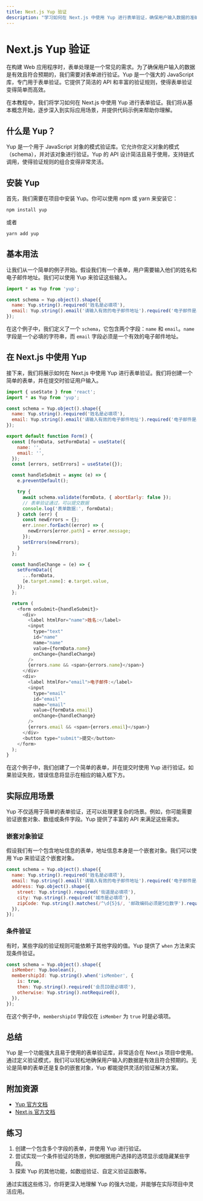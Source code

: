 ```yaml
---
title: Next.js Yup 验证
description: "学习如何在 Next.js 中使用 Yup 进行表单验证，确保用户输入数据的准确性和完整性。"
---
```


# Next.js Yup 验证

在构建 Web 应用程序时，表单处理是一个常见的需求。为了确保用户输入的数据是有效且符合预期的，我们需要对表单进行验证。Yup 是一个强大的 JavaScript 库，专门用于表单验证。它提供了简洁的 API 和丰富的验证规则，使得表单验证变得简单而高效。

在本教程中，我们将学习如何在 Next.js 中使用 Yup 进行表单验证。我们将从基本概念开始，逐步深入到实际应用场景，并提供代码示例来帮助你理解。

## 什么是 Yup？

Yup 是一个用于 JavaScript 对象的模式验证库。它允许你定义对象的模式（schema），并对该对象进行验证。Yup 的 API 设计简洁且易于使用，支持链式调用，使得验证规则的组合变得非常灵活。

## 安装 Yup

首先，我们需要在项目中安装 Yup。你可以使用 npm 或 yarn 来安装它：

```bash
npm install yup
```

或者

```bash
yarn add yup
```

## 基本用法

让我们从一个简单的例子开始。假设我们有一个表单，用户需要输入他们的姓名和电子邮件地址。我们可以使用 Yup 来验证这些输入。

```javascript
import * as Yup from 'yup';

const schema = Yup.object().shape({
  name: Yup.string().required('姓名是必填项'),
  email: Yup.string().email('请输入有效的电子邮件地址').required('电子邮件是必填项'),
});
```

在这个例子中，我们定义了一个 `schema`，它包含两个字段：`name` 和 `email`。`name` 字段是一个必填的字符串，而 `email` 字段必须是一个有效的电子邮件地址。

## 在 Next.js 中使用 Yup

接下来，我们将展示如何在 Next.js 中使用 Yup 进行表单验证。我们将创建一个简单的表单，并在提交时验证用户输入。

```javascript
import { useState } from 'react';
import * as Yup from 'yup';

const schema = Yup.object().shape({
  name: Yup.string().required('姓名是必填项'),
  email: Yup.string().email('请输入有效的电子邮件地址').required('电子邮件是必填项'),
});

export default function Form() {
  const [formData, setFormData] = useState({
    name: '',
    email: '',
  });
  const [errors, setErrors] = useState({});

  const handleSubmit = async (e) => {
    e.preventDefault();

    try {
      await schema.validate(formData, { abortEarly: false });
      // 表单验证通过，可以提交数据
      console.log('表单数据:', formData);
    } catch (err) {
      const newErrors = {};
      err.inner.forEach((error) => {
        newErrors[error.path] = error.message;
      });
      setErrors(newErrors);
    }
  };

  const handleChange = (e) => {
    setFormData({
      ...formData,
      [e.target.name]: e.target.value,
    });
  };

  return (
    <form onSubmit={handleSubmit}>
      <div>
        <label htmlFor="name">姓名:</label>
        <input
          type="text"
          id="name"
          name="name"
          value={formData.name}
          onChange={handleChange}
        />
        {errors.name && <span>{errors.name}</span>}
      </div>
      <div>
        <label htmlFor="email">电子邮件:</label>
        <input
          type="email"
          id="email"
          name="email"
          value={formData.email}
          onChange={handleChange}
        />
        {errors.email && <span>{errors.email}</span>}
      </div>
      <button type="submit">提交</button>
    </form>
  );
}
```

在这个例子中，我们创建了一个简单的表单，并在提交时使用 Yup 进行验证。如果验证失败，错误信息将显示在相应的输入框下方。

## 实际应用场景

Yup 不仅适用于简单的表单验证，还可以处理更复杂的场景。例如，你可能需要验证嵌套对象、数组或条件字段。Yup 提供了丰富的 API 来满足这些需求。

### 嵌套对象验证

假设我们有一个包含地址信息的表单，地址信息本身是一个嵌套对象。我们可以使用 Yup 来验证这个嵌套对象。

```javascript
const schema = Yup.object().shape({
  name: Yup.string().required('姓名是必填项'),
  email: Yup.string().email('请输入有效的电子邮件地址').required('电子邮件是必填项'),
  address: Yup.object().shape({
    street: Yup.string().required('街道是必填项'),
    city: Yup.string().required('城市是必填项'),
    zipCode: Yup.string().matches(/^\d{5}$/, '邮政编码必须是5位数字').required('邮政编码是必填项'),
  }),
});
```

### 条件验证

有时，某些字段的验证规则可能依赖于其他字段的值。Yup 提供了 `when` 方法来实现条件验证。

```javascript
const schema = Yup.object().shape({
  isMember: Yup.boolean(),
  membershipId: Yup.string().when('isMember', {
    is: true,
    then: Yup.string().required('会员ID是必填项'),
    otherwise: Yup.string().notRequired(),
  }),
});
```

在这个例子中，`membershipId` 字段仅在 `isMember` 为 `true` 时是必填项。

## 总结

Yup 是一个功能强大且易于使用的表单验证库，非常适合在 Next.js 项目中使用。通过定义验证模式，我们可以轻松地确保用户输入的数据是有效且符合预期的。无论是简单的表单还是复杂的嵌套对象，Yup 都能提供灵活的验证解决方案。

## 附加资源

- [Yup 官方文档](https://github.com/jquense/yup)
- [Next.js 官方文档](https://nextjs.org/docs)

## 练习

1. 创建一个包含多个字段的表单，并使用 Yup 进行验证。
2. 尝试实现一个条件验证的场景，例如根据用户选择的选项显示或隐藏某些字段。
3. 探索 Yup 的其他功能，如数组验证、自定义验证函数等。

通过实践这些练习，你将更深入地理解 Yup 的强大功能，并能够在实际项目中灵活应用。